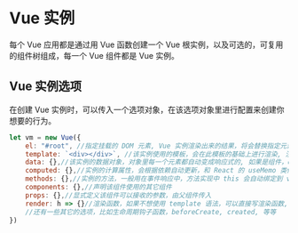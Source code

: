 # Vue 实例
每个 Vue 应用都是通过用 Vue 函数创建一个 Vue 根实例，以及可选的，可复用的组件树组成，每一个 Vue 组件都是 Vue 实例。 

## Vue 实例选项 
在创建 Vue 实例时，可以传入一个选项对象，在该选项对象里进行配置来创建你想要的行为。  
```js
let vm = new Vue({
    el: "#root", //指定挂载的 DOM 元素, Vue 实例渲染出来的结果，将会替换指定元素的内容
    template: `<div></div>`, //该实例使用的模板，会在此模板的基础上进行渲染, 注意该模板只能有一个根元素
    data: {},//该实例的数据对象，对象里每一个元素都自动变成响应式的, 如果是组件，data 选项必须为函数
    computed: {},//实例的计算属性，会根据依赖自动更新，和 React 的 useMemo 类似
    methods: {},//实例的方法，一般用在事件响应中，方法实现中 this 会自动绑定到 vue 实例
    components: {},//声明该组件使用的其它组件
    props: {},//显式定义该组件可以接收的参数，由父组件传入
    render: h => {}//渲染函数，如果不想使用 template 语法，可以直接写渲染函数, 这个就和 React 的 render 函数类似，只是有自己的一些规则
    //还有一些其它的选项，比如生命周期钩子函数，beforeCreate, created, 等等   
})
```
